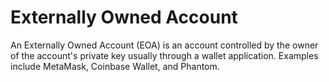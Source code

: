 # Externally Owned Account

An Externally Owned Account (EOA) is an account controlled by the owner of the account's private key usually through a wallet application.
Examples include MetaMask, Coinbase Wallet, and Phantom.

